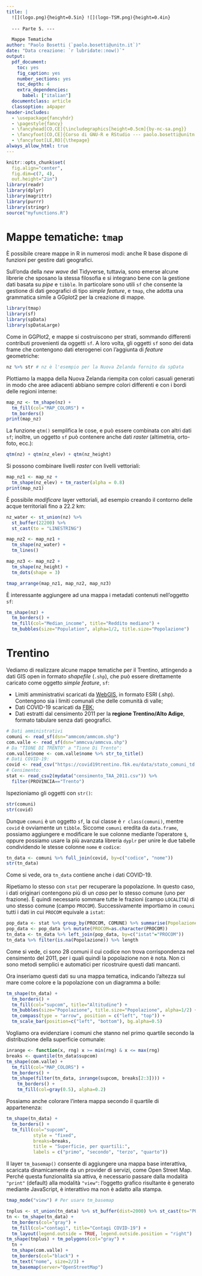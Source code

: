 ```yaml
---
title: |
  ![](logo.png){height=0.5in} ![](logo-TSM.png){height=0.4in}
  
  --- Parte 5. ---

  Mappe Tematiche
author: "Paolo Bosetti (`paolo.bosetti@unitn.it`)"
date: "Data creazione: `r lubridate::now()`"
output: 
  pdf_document: 
    toc: yes
    fig_caption: yes
    number_sections: yes
    toc_depth: 4
    extra_dependencies:
      babel: ["italian"]
  documentclass: article
  classoption: a4paper
header-includes:
  - \usepackage{fancyhdr}
  - \pagestyle{fancy}
  - \fancyhead[CO,CE]{\includegraphics[height=0.5cm]{by-nc-sa.png}}
  - \fancyfoot[CO,CE]{Corso di GNU-R e RStudio --- paolo.bosetti@unitn.it}
  - \fancyfoot[LE,RO]{\thepage}
always_allow_html: true
---
```

```r
knitr::opts_chunk$set(
  fig.align="center", 
  fig.dim=c(7, 4), 
  out.height="2in")
library(readr)
library(dplyr)
library(magrittr)
library(purrr)
library(stringr)
source("myfunctions.R")
```



# Mappe tematiche: `tmap`

È possibile creare mappe in R in numerosi modi: anche R base dispone di funzioni per gestire dati geografici.

Sull'onda della *new wave* del Tidyverse, tuttavia, sono emerse alcune librerie che sposano la stessa filosofia e si integrano bene con la gestione dati basata su *pipe* e `tibble`. In particolare sono utili `sf` che consente la gestione di dati geografici di tipo *simple feature*, e `tmap`, che adotta una grammatica simile a GGplot2 per la creazione di mappe.

```r
library(tmap)
library(sf)
library(spData)
library(spDataLarge)
```

Come in GGPlot2, e mappe si costruiscono per strati, sommando differenti contributi provenienti da oggetti `sf`. A loro volta, gli oggetti `sf` sono dei data frame che contengono dati eterogenei con l'aggiunta di *feature* geometriche:

```r
nz %>% str # nz è l'esempio per la Nuova Zelanda fornito da spData
```

Plottiamo la mappa della Nuova Zelanda riempita con colori casuali generati in modo che aree adiacenti abbiano sempre colori differenti e con i bordi delle regioni interne:

```r
map_nz <- tm_shape(nz) + 
  tm_fill(col="MAP_COLORS") + 
  tm_borders()
print(map_nz)
```

La funzione `qtm()` semplifica le cose, e può essere combinata con altri dati `sf`; inoltre, un oggetto `sf` può contenere anche dati *raster* (altimetria, orto-foto, ecc.):

```r
qtm(nz) + qtm(nz_elev) + qtm(nz_height)
```

Si possono combinare livelli *raster* con livelli vettoriali:

```r
map_nz1 <- map_nz +
  tm_shape(nz_elev) + tm_raster(alpha = 0.8)
print(map_nz1)
```

È possibile *modificare* layer vettoriali, ad esempio creando il contorno delle acque territoriali fino a 22.2 km:

```r
nz_water <- st_union(nz) %>% 
  st_buffer(22200) %>% 
  st_cast(to = "LINESTRING")

map_nz2 <- map_nz1 +
  tm_shape(nz_water) + 
  tm_lines()

map_nz3 <- map_nz2 +
  tm_shape(nz_height) + 
  tm_dots(shape = 3)

tmap_arrange(map_nz1, map_nz2, map_nz3)
```

È interessante aggiungere ad una mappa i metadati contenuti nell'oggetto `sf`:

```r
tm_shape(nz) + 
  tm_borders() + 
  tm_fill(col="Median_income", title="Reddito mediano") + 
  tm_bubbles(size="Population", alpha=1/2, title.size="Popolazione")
```


# Trentino

Vediamo di realizzare alcune mappe tematiche per il Trentino, attingendo a dati GIS open in formato *shapefile* (`.shp`), che può essere direttamente caricato come oggetto *simple feature*, `sf`:

* Limiti amministrativi scaricati da [WebGIS](https://webgis.provincia.tn.it/wgt/), in formato ESRI (.shp). Contengono sia i limiti comunali che delle comunità di valle;
* Dati COVID-19 scaricati da [FBK](https://covid19trentino.fbk.eu/data/stato_comuni_td.csv);
* Dati estratti dal censimento 2011 per la **regione Trentino/Alto Adige**, formato tabulare senza dati geografici.

```r
# Dati amministrativi
comuni <- read_sf(dsn="ammcom/ammcom.shp")
com.valle <- read_sf(dsn="ammcva/ammcva.shp")
# Da "TIONE DI TRENTO" a "Tione Di Trento":
com.valle$nome <- com.valle$nome %>% str_to_title()
# Dati COVID-19:
covid <- read_csv("https://covid19trentino.fbk.eu/data/stato_comuni_td.csv")
# Censimento:
stat <- read_csv2(mydata("censimento_TAA_2011.csv")) %>%
  filter(PROVINCIA=="Trento")
```

Ispezioniamo gli oggetti con `str()`:

```r
str(comuni)
str(covid)
```

Dunque `comuni` è un oggetto `sf`, la cui classe è ``r class(comuni)``, mentre `covid` è ovviamente un `tibble`. Siccome `comuni` eredita da `data.frame`, possiamo aggiungere e modificare le sue colonne mediante l'operatore `$`, oppure possiamo usare la più avanzata libreria `dyplr` per unire le due tabelle condividendo le stesse colonne `nome` e `codice`:

```r
tn_data <- comuni %>% full_join(covid, by=c("codice", "nome"))
str(tn_data)
```

Come si vede, ora `tn_data` contiene anche i dati COVID-19.

Ripetiamo lo stesso con `stat` per recuperare la popolazione. In questo caso, i dati originari contengono più di un *caso* per lo stesso comune (uno per frazione). È quindi necessario sommare tutte le frazioni (campo `LOCALITA`) di uno stesso comune (campo `PROCOM`). Successivamente importiamo in `comuni` tutti i dati in cui `PROCOM` equivale a `istat`:

```r
pop_data <- stat %>% group_by(PROCOM, COMUNE) %>% summarise(Popolazione=sum(P1))
pop_data <- pop_data %>% mutate(PROCOM=as.character(PROCOM))
tn_data <- tn_data %>% left_join(pop_data, by=c("istat"="PROCOM"))
tn_data %>% filter(is.na(Popolazione)) %>% length
```

Come si vede, ci sono 28 comuni il cui codice non trova corrispondenza nel censimento del 2011, per i quali quindi la popolazione non è nota. Non ci sono metodi semplici e automatici per ricostruire questi dati mancanti.

Ora inseriamo questi dati su una mappa tematica, indicando l'altezza sul mare come colore e la popolazione con un diagramma a bolle:

```r
tm_shape(tn_data) + 
  tm_borders() + 
  tm_fill(col="supcom", title="Altitudine") + 
  tm_bubbles(size="Popolazione", title.size="Popolazione", alpha=1/2) +
  tm_compass(type = "arrow", position = c("left", "top")) +
  tm_scale_bar(position=c("left", "bottom"), bg.alpha=0.5)
```

Vogliamo ora evidenziare i comuni che stanno nel primo quartile secondo la distribuzione della superficie comunale:

```r
inrange <- function(x, rng) x >= min(rng) & x <= max(rng)
breaks <- quantile(tn_data$supcom)
tm_shape(com.valle) + 
  tm_fill(col="MAP_COLORS") +
  tm_borders() +
  tm_shape(filter(tn_data, inrange(supcom, breaks[2:3]))) + 
    tm_borders() + 
    tm_fill(col=gray(0.5), alpha=0.2)
```

Possiamo anche colorare l'intera mappa secondo il quartile di appartenenza:

```r
tm_shape(tn_data) + 
  tm_borders() +
  tm_fill(col="supcom", 
          style = "fixed", 
          breaks=breaks, 
          title = "Superficie, per quartili:", 
          labels = c("primo", "secondo", "terzo", "quarto"))
```
Il layer `tm_basemap()` consente di aggiungere una mappa base interattiva, scaricata dinamicamente da un provider di servizi, come Open Street Map. Perché questa funzionalità sia attiva, è necessario passare dalla modalità `"print"` (default) alla modalità `"view"`: l'oggetto grafico risultante è generato mediante JavaScript, è interattivo ma non è adatto alla stampa.

```r
tmap_mode("view") # Per usare tm_basemap

tnplus <- st_union(tn_data) %>% st_buffer(dist=2000) %>% st_cast(to="POLYGON")
tn <- tm_shape(tn_data) +
  tm_borders(col="gray") + 
  tm_fill(col="contagi", title="Contagi COVID-19") +
  tm_layout(legend.outside = TRUE, legend.outside.position = "right")
tm_shape(tnplus) + tm_polygons(col="gray") + 
  tn +
  tm_shape(com.valle) +
  tm_borders(col="black") +
  tm_text("nome", size=2/3) +
  tm_basemap(server="OpenStreetMap")
```



